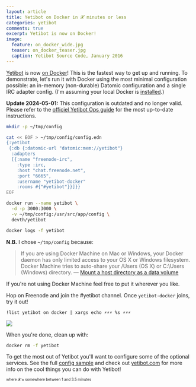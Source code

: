 ```yaml
---
layout: article
title: Yetibot on Docker in 𝓧 minutes or less
categories: yetibot
comments: true
excerpt: Yetibot is now on Docker!
image:
  feature: on_docker_wide.jpg
  teaser: on_docker_teaser.jpg
  caption: Yetibot Source Code, January 2016
---
```


[Yetibot](http://yetibot.com) is now [on
Docker](https://hub.docker.com/u/yetibot)! This is the fastest way
to get up and running. To demonstrate, let's run it with Docker using the most
minimal configuration possible: an in-memory (non-durable) Datomic configuration
and a single IRC adapter config. (I'm assuming your local Docker is
[installed](https://www.docker.com/docker-toolbox).)

**Update 2024-05-01:** This configuration is outdated and no longer valid.
Please refer to the [officiel Yetibot Ops guide](https://yetibot.com/ops-guide)
for the most up-to-date instructions.

```bash
mkdir -p ~/tmp/config

cat << EOF > ~/tmp/config/config.edn
{:yetibot
 {:db {:datomic-url "datomic:mem://yetibot"}
  :adapters
  [{:name "freenode-irc",
    :type :irc,
    :host "chat.freenode.net",
    :port "6665",
    :username "yetibot-docker"
    :rooms #{"#yetibot"}}]}}
EOF

docker run --name yetibot \
  -d -p 3000:3000 \
  -v ~/tmp/config:/usr/src/app/config \
  devth/yetibot

docker logs -f yetibot
```

**N.B.** I chose `~/tmp/config` because:

> If you are using Docker Machine on Mac or Windows, your Docker daemon has only
> limited access to your OS X or Windows filesystem. Docker Machine tries to
> auto-share your /Users (OS X) or C:\Users (Windows) directory.
> — [Mount a host directory as a data volume](https://docs.docker.com/engine/userguide/dockervolumes/#mount-a-host-directory-as-a-data-volume)

If you're not using Docker Machine feel free to put it wherever you like.

Hop on Freenode and join the #yetibot channel. Once `yetibot-docker` joins, try
it out!

```
!list yetibot on docker | xargs echo ⚡️⚡️⚡️ %s ⚡️⚡️⚡️
```


<img src="/images/yetibot-on-docker-irc.png" />

When you're done, clean up with:

```bash
docker rm -f yetibot
```

To get the most out of Yetibot you'll want to configure some of the optional
services. See the full [config
sample](https://github.com/devth/yetibot/blob/master/config/config-sample.edn)
and check out [yetibot.com](http://yetibot.com) for more info on the cool things
you can do with Yetibot!

<small><sub>where 𝓧 ≈ somewhere between 1 and 3.5 minutes</sub></small>
